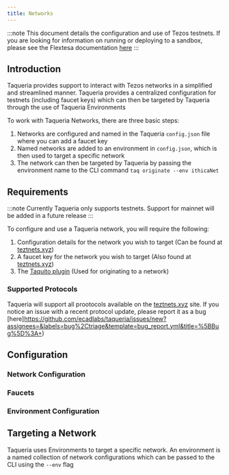 ```yaml
---
title: Networks
---
```


:::note
This document details the configuration and use of Tezos testnets. If you are looking for information on running or deploying to a sandbox, please see the Flextesa documentation [here](../plugins/flextesa/flextesa.md)
:::

## Introduction

Taqueria provides support to interact with Tezos networks in a simplified and streamlined manner. Taqueria provides a centralized configuration for testnets (including faucet keys) which can then be targeted by Taqueria through the use of Taqueria Environments

To work with Taqueria Networks, there are three basic steps:
1. Networks are configured and named in the Taqueria `config.json` file where you can add a faucet key
2. Named networks are added to an environment in `config.json`, which is then used to target a specific network
3. The network can then be targeted by Taqueria by passing the environment name to the CLI command `taq originate --env ithicaNet`


## Requirements

:::note
Currently Taqueria only supports testnets. Support for mainnet will be added in a future release
:::

To configure and use a Taqueria network, you will require the following:
1. Configuration details for the network you wish to target (Can be found at [teztnets.xyz](https://teztnets.xyz/))
2. A faucet key for the network you wish to target (Also found at [teztnets.xyz](https://teztnets.xyz/))
3. The [Taquito plugin](../plugins/taquito/taquito.md) (Used for originating to a network)

### Supported Protocols

Taqueria will support all prootocols available on the [teztnets.xyz](https://teztnets.xyz/) site. If you notice an issue with a recent protocol update, please report it as a bug [here]https://github.com/ecadlabs/taqueria/issues/new?assignees=&labels=bug%2Ctriage&template=bug_report.yml&title=%5BBug%5D%3A+) 


## Configuration


### Network Configuration

### Faucets 

### Environment Configuration

## Targeting a Network

Taqueria uses Environments to target a specific network. An environment is a named collection of network configurations which can be passed to the CLI using the `--env` flag





